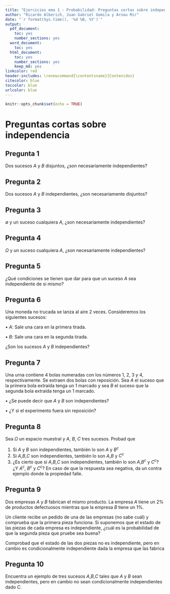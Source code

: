 ```yaml
---
title: "Ejercicios ema 1 - Probabilidad: Preguntas cortas sobre independencia"
author: "Ricardo Alberich, Juan Gabriel Gomila y Arnau Mir"
date: "`r format(Sys.time(), '%d %B, %Y')`"
output:
  pdf_document:
    toc: yes
    number_sections: yes
  word_document:
    toc: yes
  html_document: 
    toc: yes
    number_sections: yes
    keep_md: yes
linkcolor: red
header-includes: \renewcommand{\contentsname}{Contenidos}
citecolor: blue
toccolor: blue
urlcolor: blue
---
```


```r
knitr::opts_chunk$set(echo = TRUE)
```

# Preguntas cortas sobre independencia

## Pregunta 1
Dos sucesos $A$ y $B$ disjuntos, ¿son necesariamente independientes?


## Pregunta 2
Dos sucesos $A$ y $B$ independientes, ¿son necesariamente disjuntos?


## Pregunta 3
$\emptyset$ y un suceso cualquiera $A$, ¿son necesariamente independientes?



## Pregunta 4
$\Omega$ y un suceso cualquiera $A$, ¿son necesariamente independientes?


## Pregunta 5
¿Qué condiciones se tienen que dar para que un suceso $A$ sea independiente de si mismo?


## Pregunta 6
Una moneda no trucada se lanza al aire 2 veces. Consideremos los siguientes sucesos:

• $A$: Sale una cara en la primera tirada.

• $B$: Sale una cara en la segunda tirada.

¿Son los sucesos $A$ y $B$ independientes?


## Pregunta 7
Una urna contiene 4 bolas numeradas con los números 1, 2, 3 y 4, respectivamente. Se extraen dos bolas con reposición. Sea $A$ el suceso que la primera bola extraída tenga un 1 marcado y sea $B$ el suceso que la segunda bola extraída tenga un 1 marcado.

• ¿Se puede decir que $A$ y $B$ son independientes?

• ¿Y si el experimento fuera sin reposición?



## Pregunta 8
Sea $\Omega$ un espacio muestral y $A$, $B$, $C$ tres sucesos. Probad que

1. Si $A$ y $B$ son independientes, también lo son $A$ y $B^c$
2. Si $A$,$B$,$C$ son independientes, también lo son $A$,$B$ y $C^c$
3. ¿Es cierto que si $A$,$B$,$C$ son independientes, también lo son $A$,$B^c$ y $C^c$? ¿Y $A^c$, $B^c$ y $C^c$? En caso de que la respuesta sea negativa, da un contra ejemplo donde la propiedad falle.


## Pregunta 9
Dos empresas $A$ y $B$ fabrican el mismo producto. La empresa $A$ tiene un 2% de productos defectuosos mientras que la empresa $B$ tiene un 1%.

Un cliente recibe un pedido de una de las empresas (no sabe cuál) y comprueba que la primera pieza funciona. Si suponemos que el estado de las piezas de cada empresa es independiente, ¿cuál es la probabilidad de que la segunda pieza que pruebe sea buena?

Comprobad que el estado de las dos piezas no es independiente, pero en cambio es condicionalmente independiente dada la empresa que las fabrica


## Pregunta 10
Encuentra un ejemplo de tres sucesos $A$,$B$,$C$ tales que $A$ y $B$ sean independientes, pero en cambio no sean condicionalmente independientes dado $C$.



